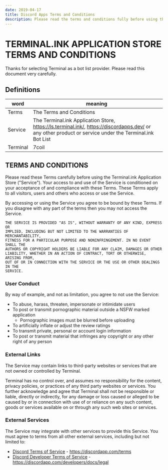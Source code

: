 ```yaml
---
date: 2019-04-17
title: Discord Apps Terms and Conditions
description: Please read the terms and conditions fully before using this website.
---
```


# TERMINAL.INK APPLICATION STORE TERMS AND CONDITIONS
Thanks for selecting Terminal as a bot list provider.
Please read this document very carefully.
<!-- pweasee read this document vewwy carefuwwy  OwO -->

## Definitions

word        | meaning
----------- | -------------
Terms       | The Terms and Conditions
Service     | The Terminal.ink Application Store, https://ls.terminal.ink/, https://discordapps.dev/ or any other product or service under the Terminal.ink Bot List
Terminal    | 7coil

## TERMS AND CONDITIONS
Please read these Terms carefully before using the Terminal.ink Application Store ("Service").
Your access to and use of the Service is conditioned on your acceptance of and compliance with
these Terms.
These Terms apply to all visitors, users and others who access or use the Service.

By accessing or using the Service you agree to be bound by these Terms.
If you disagree with any part of the terms then you may not access the Service.

```
THE SERVICE IS PROVIDED "AS IS", WITHOUT WARRANTY OF ANY KIND, EXPRESS OR
IMPLIED, INCLUDING BUT NOT LIMITED TO THE WARRANTIES OF MERCHANTABILITY,
FITNESS FOR A PARTICULAR PURPOSE AND NONINFRINGEMENT. IN NO EVENT SHALL THE
AUTHORS OR COPYRIGHT HOLDERS BE LIABLE FOR ANY CLAIM, DAMAGES OR OTHER
LIABILITY, WHETHER IN AN ACTION OF CONTRACT, TORT OR OTHERWISE, ARISING FROM,
OUT OF OR IN CONNECTION WITH THE SERVICE OR THE USE OR OTHER DEALINGS IN THE
SERVICE.
```

### User Conduct
By way of example, and not as limitation, you agree to not use the Service:

- To abuse, harass, threaten, impersonate or intimidate users
- To post or transmit pornographic material outside a NSFW marked application
  - Pornographic images must be blurred before uploading
- To artificially inflate or adjust the review ratings
- To transmit private, personal or account login information
- To post or transmit material that infringes any copyright or any other right of any person

### External Links
The Service may contain links to third-party websites or services that are not owned or controlled by Terminal.

Terminal has no control over, and assumes no responsibility for the content, privacy policies, or practices of any third party websites or services.
You further acknowledge and agree that Terminal shall not be responsible or liable, directly or indirectly, for any damage or loss caused or alleged to be caused by or in connection with use of or reliance on any such content, goods or services available on or through any such web sites or services.

### External Services
The Service may integrate with other services to provide this Service.
You must agree to terms from all other external services, including but not limited to:

- [Discord Terms of Service](https://discordapp.com/terms) - https://discordapp.com/terms
- [Discord Developer Terms of Service](https://discordapp.com/developers/docs/legal) - https://discordapp.com/developers/docs/legal
